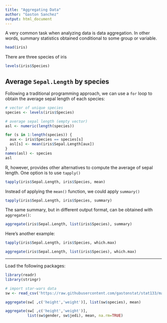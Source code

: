 ```yaml
---
title: "Aggregating Data"
author: "Gaston Sanchez"
output: html_document
---
```


A very common task when analyzing data is data aggregation. In other words, summary statistics obtained conditional to some group or variable.

```r
head(iris)
```

There are three species of iris

```r
levels(iris$Species)
```


## Average `Sepal.Length` by species

Following a traditional programming approach, we can use a `for` loop to obtain the average sepal length of each species:
```r
# vector of unique species
species <- levels(iris$Species)

# average sepal length (empty vector)
asl <- numeric(length(species))

for (s in 1:length(species)) {
  aux <- iris$Species == species[s]
  asl[s] <- mean(iris$Sepal.Length[aux])
}
names(asl) <- species
asl
```

R, however, provides other alternatives to compute the average of sepal length. One option is to use `tapply()`

```r
tapply(iris$Sepal.Length, iris$Species, mean)
```

Instead of applying the `mean()` function, we could apply `summary()`
```r
tapply(iris$Sepal.Length, iris$Species, summary)
```

The same summary, but in different output format, can be obtained with `aggregate()`:
```r
aggregate(iris$Sepal.Length, list(iris$Species), summary)
```

Here's another example:
```r
tapply(iris$Sepal.Length, iris$Species, which.max)

aggregate(iris$Sepal.Length, list(iris$Species), which.max)
```

-----

Load the following packages:

```r
library(readr)
library(stringr)
```

```r
# import star-wars data
sw <- read_csv('https://raw.githubusercontent.com/gastonstat/stat133/master/datasets/starwars.csv')
```

```r

aggregate(sw[ ,c('height','weight')], list(sw$species), mean)
```

```r
aggregate(sw[ ,c('height','weight')], 
          list(sw$gender, sw$jedi), mean, na.rm=TRUE)
```

